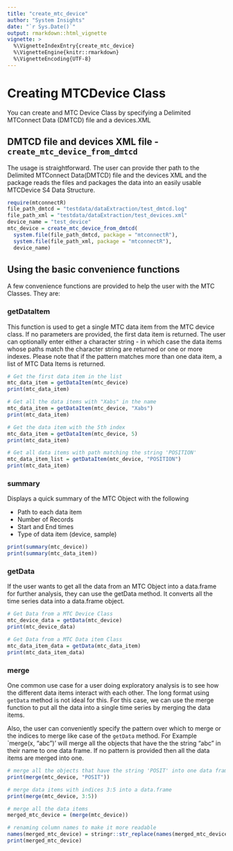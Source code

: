 ```yaml
---
title: "create_mtc_device"
author: "System Insights"
date: "`r Sys.Date()`"
output: rmarkdown::html_vignette
vignette: >
  %\VignetteIndexEntry{create_mtc_device}
  %\VignetteEngine{knitr::rmarkdown}
  %\VignetteEncoding{UTF-8}
---
```


# Creating MTCDevice Class

You can create and MTC Device Class by specifying a Delimited MTConnect Data (DMTCD) file and a devices.XML

## DMTCD file and devices XML file - `create_mtc_device_from_dmtcd`

The usage is straightforward. The user can provide ther path to the Delimited MTConnect Data(DMTCD) file and the devices XML and the package reads the files and packages the data into an easily usable MTCDevice S4 Data Structure.

```r
require(mtconnectR)
file_path_dmtcd = "testdata/dataExtraction/test_dmtcd.log"
file_path_xml = "testdata/dataExtraction/test_devices.xml"
device_name = "test_device"
mtc_device = create_mtc_device_from_dmtcd(
  system.file(file_path_dmtcd, package = "mtconnectR"),
  system.file(file_path_xml, package = "mtconnectR"),
  device_name)

```

## Using the basic convenience functions

A few convenience functions are provided to help the user with the MTC Classes. They are:

### getDataItem
This function is used to get a single MTC data item from the MTC device class. If
no parameters are provided, the first data item is returned. The user can optionally enter
either a character string - in which case the data items whose paths match the character string
are returned or one or more indexes. Please note that if the pattern matches more than one
data item, a list of MTC Data Items is returned.

```r
# Get the first data item in the list
mtc_data_item = getDataItem(mtc_device)
print(mtc_data_item)

# Get all the data items with "Xabs" in the name
mtc_data_item = getDataItem(mtc_device, "Xabs")
print(mtc_data_item)

# Get the data item with the 5th index
mtc_data_item = getDataItem(mtc_device, 5)
print(mtc_data_item)

# Get all data items with path matching the string 'POSITION'
mtc_data_item_list = getDataItem(mtc_device, "POSITION")
print(mtc_data_item)
```

### summary

Displays a quick summary of the MTC Object with the following

* Path to each data item
* Number of Records
* Start and End times
* Type of data item (device, sample)

```r

print(summary(mtc_device))
print(summary(mtc_data_item))

```

### getData

If the user wants to get all the data from an MTC Object into a data.frame for further analysis,
they can use the getData method. It converts all the time series data into a data.frame object.

```r

# Get Data from a MTC Device Class
mtc_device_data = getData(mtc_device)
print(mtc_device_data)

# Get Data from a MTC Data item Class
mtc_data_item_data = getData(mtc_data_item)
print(mtc_data_item_data)

```

### merge

One common use case for a user doing exploratory analysis is to see how the different data items
interact with each other. The long format using `getData` method is not ideal for this. For this case,
we can use the merge function to put all the data into a single time series by merging the data items.

Also, the user can conveniently specify the pattern over which to merge or the indices to merge like
case of the `getData` method. For Example `merge(x, "abc")' will merge all the objects that have the the 
string "abc" in their name to one data frame. If no pattern is provided then all the data items are merged into one.


```r

# merge all the objects that have the string 'POSIT' into one data frame
print(merge(mtc_device, "POSIT"))

# merge data items with indices 3:5 into a data.frame
print(merge(mtc_device, 3:5))

# merge all the data items
merged_mtc_device = (merge(mtc_device))

# renaming column names to make it more readable
names(merged_mtc_device) = stringr::str_replace(names(merged_mtc_device), "test_device<Device>:", "")
print(merged_mtc_device)

```

